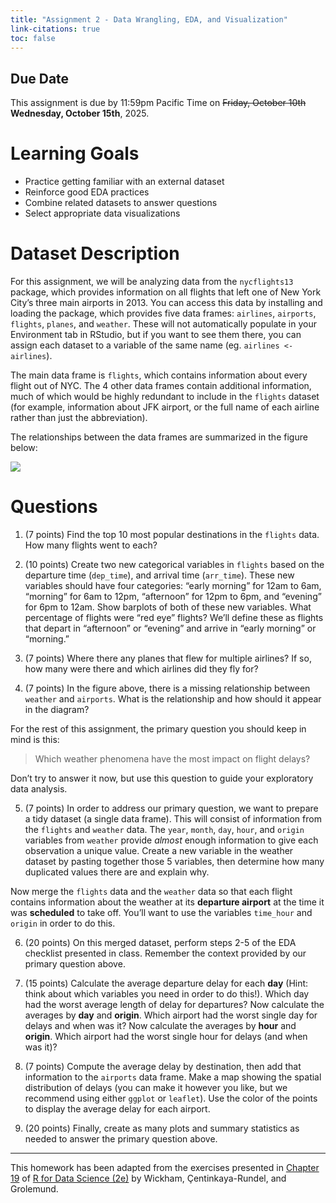 ```yaml
---
title: "Assignment 2 - Data Wrangling, EDA, and Visualization"
link-citations: true
toc: false
---
```


## Due Date

This assignment is due by 11:59pm Pacific Time on ~~Friday, October 10th~~ **Wednesday, October 15th**, 2025.

# Learning Goals

- Practice getting familiar with an external dataset
- Reinforce good EDA practices
- Combine related datasets to answer questions
- Select appropriate data visualizations

# Dataset Description

For this assignment, we will be analyzing data from the `nycflights13` package, which provides information on all flights that left one of New York City's three main airports in 2013.
You can access this data by installing and loading the package, which provides five data frames: `airlines`, `airports`, `flights`, `planes`, and `weather`.
These will not automatically populate in your Environment tab in RStudio, but if you want to see them there, you can assign each dataset to a variable of the same name (eg. `airlines <- airlines`).

The main data frame is `flights`, which contains information about every flight out of NYC.
The 4 other data frames contain additional information, much of which would be highly redundant to include in the `flights` dataset (for example, information about JFK airport, or the full name of each airline rather than just the abbreviation).

The relationships between the data frames are summarized in the figure below:

![](https://r4ds.hadley.nz/diagrams/relational.png)


# Questions

1. (7 points) Find the top 10 most popular destinations in the `flights` data. 
How many flights went to each?

2. (10 points) Create two new categorical variables in `flights` based on the departure time (`dep_time`), and arrival time (`arr_time`).
These new variables should have four categories: "early morning" for 12am to 6am, "morning" for 6am to 12pm, "afternoon" for 12pm to 6pm, and "evening" for 6pm to 12am.
Show barplots of both of these new variables.
What percentage of flights were "red eye" flights?
We'll define these as flights that depart in "afternoon" or "evening" and arrive in "early morning" or "morning."

3. (7 points) Where there any planes that flew for multiple airlines? 
If so, how many were there and which airlines did they fly for?

4. (7 points) In the figure above, there is a missing relationship between `weather` and `airports`.
What is the relationship and how should it appear in the diagram?

For the rest of this assignment, the primary question you should keep in mind is this:

> Which weather phenomena have the most impact on flight delays?

Don't try to answer it now, but use this question to guide your exploratory data analysis.

5. (7 points) In order to address our primary question, we want to prepare a tidy dataset (a single data frame).
This will consist of information from the `flights` and `weather` data.
The `year`, `month`, `day`, `hour`, and `origin` variables from `weather` provide *almost* enough information to give each observation a unique value.
Create a new variable in the weather dataset by pasting together those 5 variables, then determine how many duplicated values there are and explain why.

Now merge the `flights` data and the `weather` data so that each flight contains information about the weather at its **departure airport** at the time it was **scheduled** to take off.
You'll want to use the variables `time_hour` and `origin` in order to do this.

6. (20 points) On this merged dataset, perform steps 2-5 of the EDA checklist presented in class.
Remember the context provided by our primary question above.

7. (15 points) Calculate the average departure delay for each **day**
(Hint: think about which variables you need in order to do this!).
Which day had the worst average length of delay for departures?
Now calculate the averages by **day** and **origin**.
Which airport had the worst single day for delays and when was it?
Now calculate the averages by **hour** and **origin**.
Which airport had the worst single hour for delays (and when was it)?

8. (7 points) Compute the average delay by destination, then add that information to the `airports` data frame.
Make a map showing the spatial distribution of delays (you can make it however you like, but we recommend using either `ggplot` or `leaflet`).
Use the color of the points to display the average delay for each airport.

9. (20 points) Finally, create as many plots and summary statistics as needed to answer the primary question above.
















---

This homework has been adapted from the exercises presented in [Chapter 19](https://r4ds.hadley.nz/joins.html) of [R for Data Science (2e)](https://r4ds.hadley.nz/) by Wickham, Çentinkaya-Rundel, and Grolemund.
